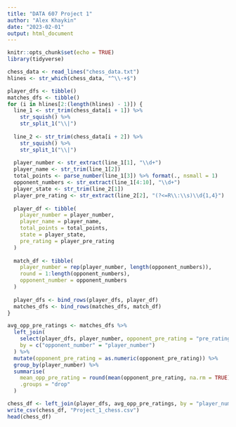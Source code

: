 ```yaml
---
title: "DATA 607 Project 1"
author: "Alex Khaykin"
date: "2023-02-01"
output: html_document
---
```


```r
knitr::opts_chunk$set(echo = TRUE)
library(tidyverse)
```

```r
chess_data <- read_lines("chess_data.txt")
hlines <- str_which(chess_data, "^\\-+$")
```


```r
player_dfs <- tibble()
matches_dfs <- tibble()
for (i in hlines[2:(length(hlines) - 1)]) {
  line_1 <- str_trim(chess_data[i + 1]) %>%
    str_squish() %>%
    str_split_1("\\|")
  
  line_2 <- str_trim(chess_data[i + 2]) %>%
    str_squish() %>%
    str_split_1("\\|")
  
  player_number <- str_extract(line_1[1], "\\d+")
  player_name <- str_trim(line_1[2])
  total_points <- parse_number(line_1[3]) %>% format(., nsmall = 1)
  opponent_numbers <- str_extract(line_1[4:10], "\\d+")
  player_state <- str_trim(line_2[1])
  player_pre_rating <- str_extract(line_2[2], "(?<=R\\:\\s)\\d{1,4}")
  
  player_df <- tibble(
    player_number = player_number,
    player_name = player_name,
    total_points = total_points,
    state = player_state,
    pre_rating = player_pre_rating
  )
  
  match_df <- tibble(
    player_number = rep(player_number, length(opponent_numbers)),
    round = 1:length(opponent_numbers),
    opponent_number = opponent_numbers
  )
  
  player_dfs <- bind_rows(player_dfs, player_df)
  matches_dfs <- bind_rows(matches_dfs, match_df)
}
```

```r
avg_opp_pre_ratings <- matches_dfs %>%
  left_join(
    select(player_dfs, player_number, opponent_pre_rating = "pre_rating"),
    by = c("opponent_number" = "player_number")
  ) %>%
  mutate(opponent_pre_rating = as.numeric(opponent_pre_rating)) %>%
  group_by(player_number) %>%
  summarise(
    mean_opp_pre_rating = round(mean(opponent_pre_rating, na.rm = TRUE), 2),
    .groups = "drop"
  )
```

```r
chess_df <- left_join(player_dfs, avg_opp_pre_ratings, by = "player_number")
write_csv(chess_df, "Project_1_chess.csv")
head(chess_df)
```





